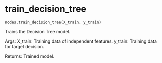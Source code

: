 # train_decision_tree { #data_science.nodes.train_decision_tree }

`nodes.train_decision_tree(X_train, y_train)`

Trains the Decision Tree model.

Args:
    X_train: Training data of independent features.
    y_train: Training data for target decision.

Returns:
    Trained model.